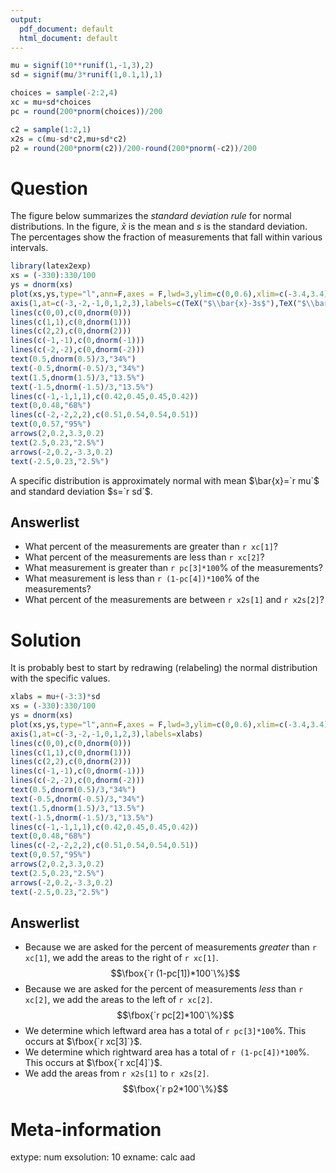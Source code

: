 ```yaml
---
output:
  pdf_document: default
  html_document: default
---
```

```r
mu = signif(10**runif(1,-1,3),2)
sd = signif(mu/3*runif(1,0.1,1),1)

choices = sample(-2:2,4)
xc = mu+sd*choices
pc = round(200*pnorm(choices))/200

c2 = sample(1:2,1)
x2s = c(mu-sd*c2,mu+sd*c2)
p2 = round(200*pnorm(c2))/200-round(200*pnorm(-c2))/200
```

Question
========

The figure below summarizes the *standard deviation rule* for normal distributions. In the figure, $\bar{x}$ is the mean and $s$ is the standard deviation. The percentages show the fraction of measurements that fall within various intervals.


```r
library(latex2exp)
xs = (-330):330/100
ys = dnorm(xs)
plot(xs,ys,type="l",ann=F,axes = F,lwd=3,ylim=c(0,0.6),xlim=c(-3.4,3.4))
axis(1,at=c(-3,-2,-1,0,1,2,3),labels=c(TeX("$\\bar{x}-3s$"),TeX("$\\bar{x}-2s$"),TeX("$\\bar{x}-s$"),TeX("$\\bar{x}$"),TeX("$\\bar{x}+s$"),TeX("$\\bar{x}+2s$"),TeX("$\\bar{x}+3s$")))
lines(c(0,0),c(0,dnorm(0)))
lines(c(1,1),c(0,dnorm(1)))
lines(c(2,2),c(0,dnorm(2)))
lines(c(-1,-1),c(0,dnorm(-1)))
lines(c(-2,-2),c(0,dnorm(-2)))
text(0.5,dnorm(0.5)/3,"34%")
text(-0.5,dnorm(-0.5)/3,"34%")
text(1.5,dnorm(1.5)/3,"13.5%")
text(-1.5,dnorm(-1.5)/3,"13.5%")
lines(c(-1,-1,1,1),c(0.42,0.45,0.45,0.42))
text(0,0.48,"68%")
lines(c(-2,-2,2,2),c(0.51,0.54,0.54,0.51))
text(0,0.57,"95%")
arrows(2,0.2,3.3,0.2)
text(2.5,0.23,"2.5%")
arrows(-2,0.2,-3.3,0.2)
text(-2.5,0.23,"2.5%")
```


A specific distribution is approximately normal with mean $\bar{x}=`r mu`$ and standard deviation  $s=`r sd`$.

Answerlist
--------
* What percent of the measurements are greater than `r xc[1]`?
* What percent of the measurements are less than `r xc[2]`?
* What measurement is greater than `r pc[3]*100`% of the measurements?
* What measurement is less than `r (1-pc[4])*100`% of the measurements?
* What percent of the measurements are between `r x2s[1]` and `r x2s[2]`?


Solution
========

It is probably best to start by redrawing (relabeling) the normal distribution with the specific values.

```r
xlabs = mu+(-3:3)*sd
xs = (-330):330/100
ys = dnorm(xs)
plot(xs,ys,type="l",ann=F,axes = F,lwd=3,ylim=c(0,0.6),xlim=c(-3.4,3.4))
axis(1,at=c(-3,-2,-1,0,1,2,3),labels=xlabs)
lines(c(0,0),c(0,dnorm(0)))
lines(c(1,1),c(0,dnorm(1)))
lines(c(2,2),c(0,dnorm(2)))
lines(c(-1,-1),c(0,dnorm(-1)))
lines(c(-2,-2),c(0,dnorm(-2)))
text(0.5,dnorm(0.5)/3,"34%")
text(-0.5,dnorm(-0.5)/3,"34%")
text(1.5,dnorm(1.5)/3,"13.5%")
text(-1.5,dnorm(-1.5)/3,"13.5%")
lines(c(-1,-1,1,1),c(0.42,0.45,0.45,0.42))
text(0,0.48,"68%")
lines(c(-2,-2,2,2),c(0.51,0.54,0.54,0.51))
text(0,0.57,"95%")
arrows(2,0.2,3.3,0.2)
text(2.5,0.23,"2.5%")
arrows(-2,0.2,-3.3,0.2)
text(-2.5,0.23,"2.5%")
```

Answerlist
--------
* Because we are asked for the percent of measurements *greater* than `r xc[1]`, we add the areas to the right of `r xc[1]`.
$$\fbox{`r (1-pc[1])*100`\%}$$
* Because we are asked for the percent of measurements *less* than `r xc[2]`, we add the areas to the left of `r xc[2]`.
$$\fbox{`r pc[2]*100`\%}$$
* We determine which leftward area has a total of `r pc[3]*100`%. This occurs at $\fbox{`r xc[3]`}$.
* We determine which rightward area has a total of `r (1-pc[4])*100`%. This occurs at $\fbox{`r xc[4]`}$.
* We add the areas from `r x2s[1]` to `r x2s[2]`.
$$\fbox{`r p2*100`\%}$$



Meta-information
============
extype: num
exsolution: 10
exname: calc aad
